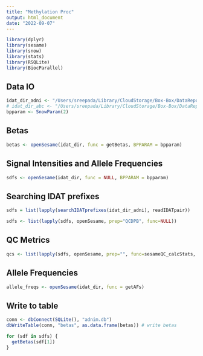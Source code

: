```yaml
---
title: "Methylation Proc"
output: html_document
date: "2022-09-07"
---
```



```r
library(dplyr)
library(sesame)
library(snow)
library(stats)
library(RSQLite)
library(BiocParallel)
```

## Data IO 
```r
idat_dir_adni <- "/Users/sreepada/Library/CloudStorage/Box-Box/DataRepository/ADNI/Methylation/ADNI_iDAT_files/"
# idat_dir_abc <- "/Users/sreepada/Library/CloudStorage/Box-Box/DataRepository/ADNI/Methylation/"
bpparam <- SnowParam(2)
```

## Betas
```r
betas <- openSesame(idat_dir, func = getBetas, BPPARAM = bpparam)
```

## Signal Intensities and Allele Frequencies
```r
sdfs <- openSesame(idat_dir, func = NULL, BPPARAM = bpparam)

```

## Searching IDAT prefixes
```r
sdfs = list(lapply(searchIDATprefixes(idat_dir_adni), readIDATpair))
```

```r
sdfs <- list(lapply(sdfs, openSesame, prep="QCDPB", func=NULL))
```

## QC Metrics
```r
qcs <- list(lapply(sdfs, openSesame, prep="", func=sesameQC_calcStats, funs="detection"))
```

## Allele Frequencies
```r
allele_freqs <- openSesame(idat_dir, func = getAFs)
```



## Write to table
```r
conn <- dbConnect(SQLite(), "adnim.db")
dbWriteTable(conn, "betas", as.data.frame(betas)) # write betas
```


```r
for (sdf in sdfs) {
  getBetas(sdf[1])
}
```


